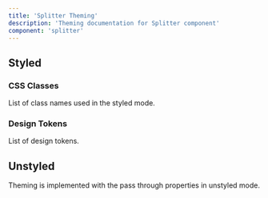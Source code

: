 ```yaml
---
title: 'Splitter Theming'
description: 'Theming documentation for Splitter component'
component: 'splitter'
---
```


## Styled

### CSS Classes

List of class names used in the styled mode.

<DocTable name="Splitter" category="style" />

### Design Tokens

List of design tokens.

<DocTable name="Splitter" category="token" />

## Unstyled

Theming is implemented with the pass through properties in unstyled mode.
